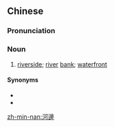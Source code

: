 {{also|河边}}
==Chinese==
{{zh-forms|s=河边}}

===Pronunciation===
{{zh-pron
|m=hébiān
|c=ho4 bin1
|h=pfs=hò-piên
|mn=hô-piⁿ
|cat=n
}}

===Noun===
{{zh-noun}}

# [[riverside]]; [[river]] [[bank]]; [[waterfront]]

====Synonyms====
* {{zh-l|河濱}}
* {{zh-l|河畔}}

[[zh-min-nan:河邊]]